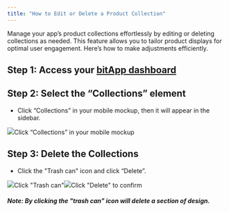 ```yaml
---
title: "How to Edit or Delete a Product Collection"
---
```


Manage your app’s product collections effortlessly by editing or deleting collections as needed. This feature allows you to tailor product displays for optimal user engagement. Here’s how to make adjustments efficiently.

## **Step 1:** Access your [bitApp dashboard](https://app.bitbybit.studio/bitapp/design)

## **Step 2: Select the “Collections” element**

* Click “Collections” in your mobile mockup, then it will appear in the sidebar.  


![](https://cdn.prod.website-files.com/659655f5b20d395a5c69efcf/66de7f7253d3899d0b7a6f38_AD_4nXfwfIzV7FZ741FuAmV39kTwA0vICT1b6NxKsioAYFTnvYxONlgzntxWe2k580pUXIXnsQqvnV-6pncKBNVXUxrtBRqxws7x5AcsKDz1lFRgCv0BnOX26QkszSqWN7P6sOzsBG17YzfSAHTXuLcE_iKwZSX6.png)Click “Collections” in your mobile mockup‍

## **Step 3: Delete the Collections**

* Click the "Trash can" icon and click “Delete”.  


![](https://cdn.prod.website-files.com/659655f5b20d395a5c69efcf/66de7f71430ee81d02852475_AD_4nXeax909mDQF0f13sn5XR-oZxJ71ObBBD07begz9LRZOHUps8vRgfjshXKyclHcpEY6NfllqZ18ap9nuSdNwlJSTzMp5trpXpmAdY5Gd48SmWWy3rs5PM0i8tJddKhFkaVNUJKow4zU0kt0_jghAG-DGHUVm.png)Click "Trash can"![](https://cdn.prod.website-files.com/659655f5b20d395a5c69efcf/66de7f71396af3b5cc7df2ef_AD_4nXcd4eMMpbknEGoofiDa0UuYOMYfMpT8kQXGI2F1OBx8l_wjLK5396TCPNdewDRnkLnbOoxU8xo0fBmby5jh86d4CBIT7eMszbkIDGLzHPKADai_AEL_aa0NkQIcqKeIAACVSi_pgN-OY1XxKWSDC2yRiG2-.png)Click "Delete" to confirm‍

###### **Note: By clicking the "trash can" icon will delete a section of design.**
